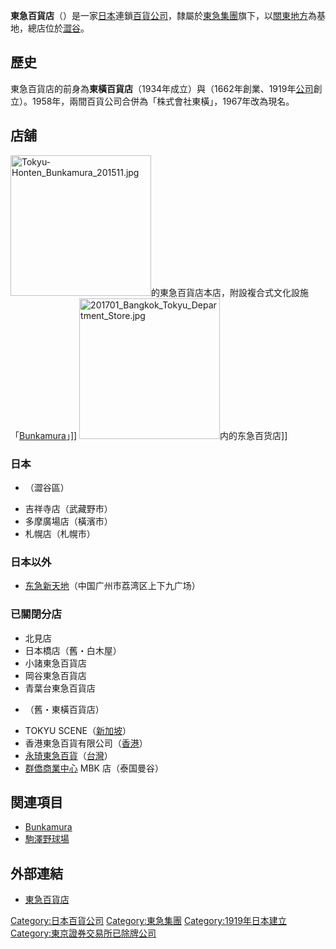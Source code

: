 {{Infobox company
| name = 株式會社東急百貨店<br/><small>{{lang|ja|株式会社東急百貨店}}</small>
| name_en = Tokyu Department Store Company, Limited
| logo = TokyuDepartmentStore logo.svg
| logo_size = 300px
| logo_caption = 
| image =          
| image_size =
| image_caption =
| former_name =
| type = [[非上市公司|非上市公司]]
| trading_name = 
| native_name = 
| native_name_lang = <!-- 公司名稱原文語言的ISO 639-1代碼。例如填寫「ja」表示日語。 -->
| other_name = 東急デパート
| traded_as = {{tyo2|8232}}（1949年5月～2005年3月28日間[[上市|上市]]）
| ISIN = 
| local_code_name = JP
| local_code = 3011001016584
| foundation = 1919年3月7日<br />（株式會社白木屋吳服店）
| location = {{JPN}} 〒150-8019<br />[[東京都|東京都]][[澀谷區|澀谷區]][[道玄坂|道玄坂]]二丁目24番1號
| key_people = [[代表董事|代表取締役]][[社長|社長]][[執行董事|執行役員]]：大石次則
| sales = 
| capital = 100億日圓（2019年1月31日止）
| profit = 
| asset = 
| market_value = 1,834億4,500萬日圓<br/>（2018年1月31日止）
| num_employees = 1,936人（2020年1月31日止）
| industry = [[零售業|零售業]]
| products = 
| revenue = 單獨：1,340億400萬日圓<br/>集團加總：1,597億7,600萬日圓（2009年1月31日止）
| major_shareholder = [[東急|東急株式會社]] 100%
| homepage = {{url|https://www.tokyu-dept.co.jp/}}
}}

'''東急百貨店'''（{{jpn|j=東急百貨店|hg=とうきゅうひゃっかてん|rm=Tōkyū hyakkaten|f=y}}）是一家[[日本|日本]]連鎖[[百貨公司|百貨公司]]，隸屬於[[東急集團|東急集團]]旗下，以[[關東地方|關東地方]]為基地，總店位於[[澀谷|澀谷]]。

== 歷史 ==
東急百貨店的前身為'''東橫百貨店'''（1934年成立）與'''{{link-ja|白木屋 (百貨公司)|白木屋 (デパート)|白木屋}}'''（1662年創業、1919年[[公司|公司]]創立）。1958年，兩間百貨公司合併為「株式會社東橫」，1967年改為現名。

== 店舖 ==
[[File:Tokyu-Honten_Bunkamura_201511.jpg|225px]]的東急百貨店本店，附設複合式文化設施「[[Bunkamura|Bunkamura]]」]]
[[File:201701_Bangkok_Tokyu_Department_Store.jpg|225px]]内的东急百货店]]

===日本===
*{{link-ja|東急百貨店本店|東急百貨店本店|總店}}（澀谷區）

*吉祥寺店（武藏野市）
*多摩廣場店（橫濱市）
*札幌店（札幌市）

===日本以外===
*[[东急新天地|东急新天地]]（中国广州市荔湾区上下九广场）

===已關閉分店===
*北見店
*日本橋店（舊・白木屋）
*小諸東急百貨店 
*岡谷東急百貨店
*青葉台東急百貨店
*{{link-ja|東急百貨店東橫店|東急百貨店東横店|東橫店}}（舊・東橫百貨店）
*TOKYU SCENE（[[新加坡|新加坡]]） 
*香港東急百貨有限公司（[[香港|香港]]）
*[[永琦東急百貨|永琦東急百貨]]（[[台灣|台灣]]）
*[[群僑商業中心|群僑商業中心]] MBK 店（泰国曼谷）

== 関連項目 ==
* [[Bunkamura|Bunkamura]] 
* [[駒澤野球場|駒澤野球場]]

== 外部連結 ==
{{commonscat|Tokyu Department Store}}
* [https://www.tokyu-dept.co.jp/ 東急百貨店] {{Wayback|url=https://www.tokyu-dept.co.jp/ |date=20210301013541 }}

{{東急集團}}
{{日本百貨公司}}
{{香港百貨公司}}

{{DEFAULTSORT:Tokyu Hyakkaten}}
[[Category:日本百貨公司|Category:日本百貨公司]]
[[Category:東急集團|Category:東急集團]]
[[Category:1919年日本建立|Category:1919年日本建立]]
[[Category:東京證券交易所已除牌公司|Category:東京證券交易所已除牌公司]]